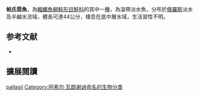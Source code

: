{{Speciesbox
| name = 帕氏茴魚
| image = 
| image_width = 250px
| status = NE
| status_system = IUCN3.1
| genus = Thymallus
| species = pallasii
| authority = [[Achille_Valenciennes|Valenciennes]], 1848
| synonyms = *''Thymallus arcticus pallasii'',Valenciennes, 1848
}}

'''帕氏茴魚'''，為[[輻鰭魚綱|輻鰭魚綱]][[鮭形目|鮭形目]][[鮭科|鮭科]]的其中一[[種|種]]，為溫帶淡水魚，分布於[[俄羅斯|俄羅斯]]淡水及半鹹水流域，體長可達44公分，棲息在底中層水域，生活習性不明。

==参考文献==
*{{FishBase_species|genus=Thymallus|species=pallasii|year=2015|month=11}}
== 擴展閱讀 ==
{{refbegin}}
{{wikispecies-inline|Thymallus pallasii|帕氏茴魚}}
{{refend}}
{{Taxonbar|from=Q2890312}}

[[Category:茴魚屬|pallasii]]
[[Category:阿希尔·瓦朗谢讷命名的生物分类|Category:阿希尔·瓦朗谢讷命名的生物分类]]